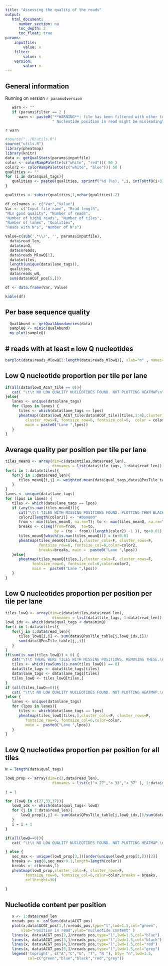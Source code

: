 ```yaml
---
title: "Assessing the quality of the reads"
output: 
   html_document:
      number_section: no
      toc_depth: 2
      toc_float: true
params:
    inputfile:
        value: x
    filter:
        value: x
    version:
        value: x
---
```


## General information

Running on version `r params$version` 

```r
   warn <- ""
   if (params$filter == 2 )
      warn <- paste0("**WARNING**: file has been filtered with other tool.",
                     " Nucleotide position in read might be misleading")
```

`r warn`

```r
#source("../R/utils.R")
source("utils.R")
library(pheatmap)
library(knitr)
data <- getQualStats(params$inputfile)
color <- colorRampPalette(c("white", "red"))( 50 )
color2 <- colorRampPalette(c("white", "blue"))( 50 )
qualities <- ""
for (i in data$qual_tags){
   qualities <- paste0(qualities, sprintf("%d (%s), ",i, intToUtf8(i+33) ))
}

qualities <- substr(qualities,1,nchar(qualities)-2) 

df_colnames <- c("Var","Value")
Var <- c("Input file name", "Read length", 
"Min good quality", "Number of reads",  
"Number of highQ reads", "Number of tiles",  
"Number of lanes", "Qualities",
"Reads with N's", "Number of N's")

Value=c(sub('.*\\/', '', params$inputfile),
  data$read_len,  
  data$minQ,
  data$nreads,   
  data$reads_MlowQ[1],   
  data$ntiles,
  length(unique(data$lane_tags)),
  qualities,
  data$reads_wN,
  sum(data$ACGT_pos[5,]))

df <- data.frame(Var, Value)

kable(df)


```

                    
## Per base sequence quality

```r
  QualAbund <- getQualAbundancies(data)
  sampleQ <- mimic(QualAbund)
  my_plot(sampleQ) 

```

## # reads with at least  `m` low Q nucleotides

```r
barplot(data$reads_MlowQ[2:length(data$reads_MlowQ)], xlab="m" , names=1:data$read_len)
```

## Low Q nucleotide proportion per tile per lane

```r
if(all(data$lowQ_ACGT_tile == 0)){
   cat( "\t\t NO LOW QUALITY NUCLEOTIDES FOUND. NOT PLOTTING HEATMAP\n")
}else{
   lanes <- unique(data$lane_tags)
   for (lpos in lanes) {
      tiles <- which(data$lane_tags == lpos)
      pheatmap((data$lowQ_ACGT_tile/data$ACGT_tile)[tiles,1:4],cluster_cols=F, 
         cluster_rows=F, fontsize_row=6, fontsize_col=6,  color = color,
         main = paste0("Lane ",lpos))
   } 
} 
```

## Average quality per position per tile per lane

```r
tiles_meanQ <- array(dim=c(data$ntiles,data$read_len), 
                     dimnames = list(data$tile_tags, 1:data$read_len))
for(i in 1:data$ntiles){
   for(j in 1:data$read_len){
      tiles_meanQ[i,j] <- weighted.mean(data$qual_tags,data$QPosTile_table[j,,i])
   }
}
lanes <- unique(data$lane_tags)
for (lpos in lanes) {
   tiles <- which(data$lane_tags == lpos)
   if (any(is.nan(tiles_meanQ))){
      cat("\t\t TILES WITH MISSING POSITIONS FOUND. PLOTTING THEM BLACK.\n")
      color2[length(color2)] <- "#000000"
      from <- min(tiles_meanQ, na.rm=T); to <- max(tiles_meanQ, na.rm=T)
      breaks <- c(seq(from=from,  to=to, 
                      by = (to - from)/(length(color2) -1 )), to+0.01)
      tiles_meanQ[which(is.nan(tiles_meanQ))] = to+0.01 
      pheatmap(tiles_meanQ[tiles,],cluster_cols=F, cluster_rows=F, 
               fontsize_row=6, fontsize_col=6,color=color2, 
               breaks=breaks, main =  paste0("Lane ",lpos))
   }else{
      pheatmap(tiles_meanQ[tiles,],cluster_cols=F, cluster_rows=F, 
            fontsize_row=6, fontsize_col=6,color=color2, 
            main =  paste0("Lane ",lpos))
   }
}

```

## Low Q nucleotides proportion per position per tile per lane

```r
tiles_lowQ <- array(dim=c(data$ntiles,data$read_len), 
                     dimnames = list(data$tile_tags, 1:data$read_len))
lowQ_idx <- which(data$qual_tags < data$minQ)
for(i in 1:data$ntiles){
   for(j in 1:data$read_len){
      tiles_lowQ[i,j] <- sum(data$QPosTile_table[j,lowQ_idx,i])/
      sum(data$QPosTile_table[j,,i])
   }
}
if(sum(is.nan(tiles_lowQ)) > 0) {
   cat("\t\t THERE WERE TILES WITH MISSING POSITIONS. REMOVING THESE.\n")
   tiles <- which(rowSums(is.nan(tiles_lowQ)) == 0)
   data$tile_tags <- data$tile_tags[tiles]
   data$lane_tags <- data$lane_tags[tiles]
   tiles_lowQ <- tiles_lowQ[tiles,]
}
if (all(tiles_lowQ==0)){
   cat( "\t\t NO LOW QUALITY NUCLEOTIDES FOUND. NOT PLOTTING HEATMAP.\n")
}else { 
   lanes <- unique(data$lane_tags)
   for (lpos in lanes){
      tiles <- which(data$lane_tags == lpos)
      pheatmap(tiles_lowQ[tiles,],cluster_cols=F, cluster_rows=F, 
         fontsize_row=6, fontsize_col=6,color=color, 
         main =  paste0("Lane ",lpos))
   }
} 
```


## Low Q nucleotides proportion per position for all tiles
```r
N = length(data$qual_tags)

lowQ_prop <- array(dim=c(3,data$read_len), 
                     dimnames = list(c("< 27","< 33","< 37" ), 1:data$read_len))

i = 1

for (lowQ in c(27,33,37)){
   lowQ_idx <- which(data$qual_tags< lowQ)
   for (j in 1:data$read_len){
       lowQ_prop[i,j] <- sum(data$QPosTile_table[j,lowQ_idx,])/sum(data$QPosTile_table[j,,])
   }
   i = i + 1
}

if(all(lowQ==0)){
   cat( "\t\t NO LOW QUALITY NUCLEOTIDES FOUND. NOT PLOTTING HEATMAP.\n")

} else {
   sec_max <- unique(lowQ_prop[3,])[order(unique(lowQ_prop[3,]))[2]]
   breaks <- seq(0,sec_max+0.1,length=length(color))
   breaks <- c(breaks,1)
   pheatmap(lowQ_prop,cluster_cols=F, cluster_rows=F,  
         fontsize_row=6, fontsize_col=6,color=color,breaks = breaks, 
         cellheight=30)
                     
}

```

## Nucleotide content per position

```r
   x <- 1:data$read_len
   nreads_pos <- colSums(data$ACGT_pos)
   plot(x,data$ACGT_pos[1,]/nreads_pos,type="l",lwd=1.5,col="green",
       xlab="Position in read",ylab="nucleotide content" )
   lines(x, data$ACGT_pos[2,]/nreads_pos,type="l",lwd=1.5,col="blue")
   lines(x, data$ACGT_pos[3,]/nreads_pos,type="l",lwd=1.5,col="black")
   lines(x, data$ACGT_pos[4,]/nreads_pos,type="l",lwd=1.5,col="red")
   lines(x, data$ACGT_pos[5,]/nreads_pos,type="l",lwd=1.5,col="grey")
   legend('topright', c("A","C","G", "T", "N "), bty= "n",lwd=1.5, 
          col=c("green","blue","black","red","grey"))
```

